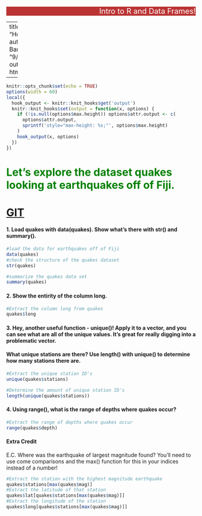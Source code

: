 <div align="center">
 <marquee behavior="alternate" bgcolor="#bb3434" direction="left" height:="" 
 loop="7" scrollamount="1" scrolldelay="2" width="100%">
 <span style="font-size: 20px;color:#FFFFFF">
 Intro to R and Data Frames!</span></marquee>
</div>

---
title: "Homework 1"
author: "Bob Bartolini"
date: "9/18/2020"
output: html_document

---

```r

knitr::opts_chunk$set(echo = TRUE)
options(width = 60)
local({
  hook_output <- knitr::knit_hooks$get('output')
  knitr::knit_hooks$set(output = function(x, options) {
    if (!is.null(options$max.height)) options$attr.output <- c(
      options$attr.output,
      sprintf('style="max-height: %s;"', options$max.height)
    )
    hook_output(x, options)
  })
})
```



#  <span style="color: green;">  Let’s explore the dataset quakes looking at earthquakes off of Fiji. </span> 
# [**GIT**](https://github.com/rjmaitri/Data-Analysis/blob/master/01_Bartolini_Bob_2020.Rmd)

#### 1. Load quakes with data(quakes). Show what’s there with str() and summary().

```r
#load the data for earthquakes off of Fiji
data(quakes)
#check the structure of the quakes dataset
str(quakes)

```

```r
#summarize the quakes data set
summary(quakes)
```

#### 2. Show the entirity of the column long.

```r
#Extract the column long from quakes
quakes$long

```

#### 3. Hey, another useful function - unique()! Apply it to a vector, and you can see what are all of the unique values. It’s great for really digging into a problematic vector. 
#### What unique stations are there? Use length() with unique() to determine how many stations there are.

```r

#Extract the unique station ID's
unique(quakes$stations)

#Determine the amount of unique station ID's
length(unique(quakes$stations))

```


#### 4. Using range(), what is the range of depths where quakes occur?

```r
#Extract the range of depths where quakes occur
range(quakes$depth)

```

#### Extra Credit
E.C. Where was the earthquake of largest magnitude found? You’ll need to use come comparisons and the max() function for this in your indices instead of a number!

```r

#Extract the station with the highest magnitude earthquake
quakes$stations[max(quakes$mag)]
#Extract the latitude of that station
quakes$lat[quakes$stations[max(quakes$mag)]]
#Extract the longitude of the station
quakes$long[quakes$stations[max(quakes$mag)]]

```

